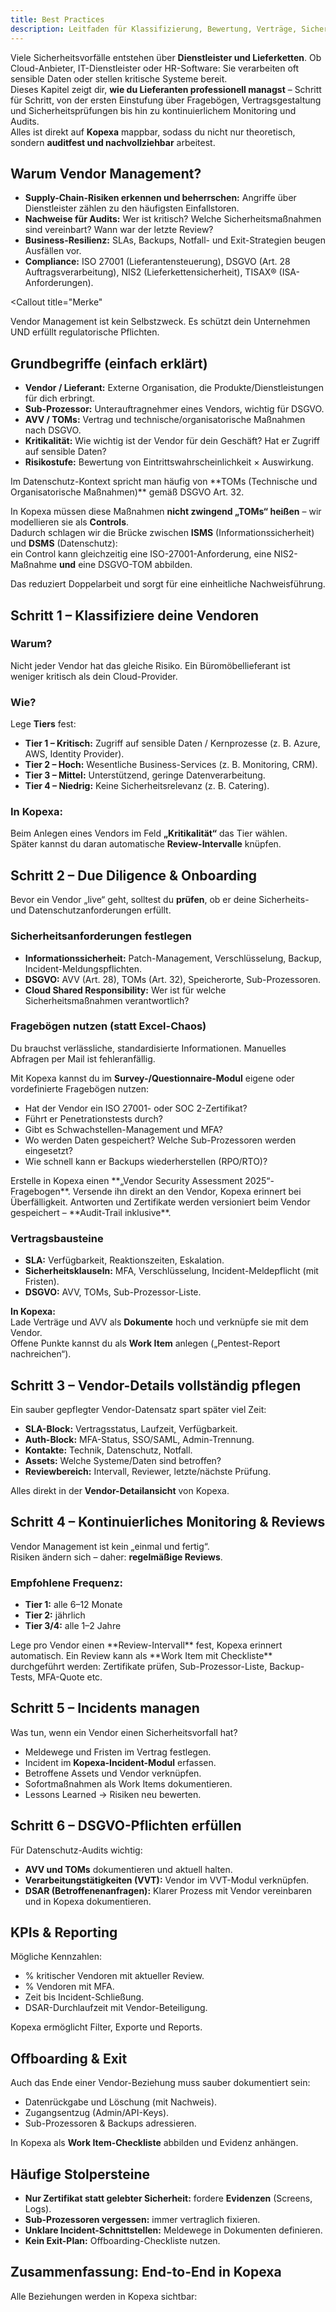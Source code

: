 ```yaml
---
title: Best Practices
description: Leitfaden für Klassifizierung, Bewertung, Verträge, Sicherheit, Monitoring und Audits – mit konkretem Mapping auf Kopexa
---
```


Viele Sicherheitsvorfälle entstehen über **Dienstleister und Lieferketten**. Ob Cloud-Anbieter, IT-Dienstleister oder HR-Software: Sie verarbeiten oft sensible Daten oder stellen kritische Systeme bereit.  
Dieses Kapitel zeigt dir, **wie du Lieferanten professionell managst** – Schritt für Schritt, von der ersten Einstufung über Fragebögen, Vertragsgestaltung und Sicherheitsprüfungen bis hin zu kontinuierlichem Monitoring und Audits.  
Alles ist direkt auf **Kopexa** mappbar, sodass du nicht nur theoretisch, sondern **auditfest und nachvollziehbar** arbeitest.

## Warum Vendor Management?

- **Supply-Chain-Risiken erkennen und beherrschen:** Angriffe über Dienstleister zählen zu den häufigsten Einfallstoren.
- **Nachweise für Audits:** Wer ist kritisch? Welche Sicherheitsmaßnahmen sind vereinbart? Wann war der letzte Review?
- **Business-Resilienz:** SLAs, Backups, Notfall- und Exit-Strategien beugen Ausfällen vor.
- **Compliance:** ISO 27001 (Lieferantensteuerung), DSGVO (Art. 28 Auftragsverarbeitung), NIS2 (Lieferkettensicherheit), TISAX® (ISA-Anforderungen).

<Callout
    title="Merke"
>
Vendor Management ist kein Selbstzweck. Es schützt dein Unternehmen UND erfüllt regulatorische Pflichten.
</Callout>

## Grundbegriffe (einfach erklärt)

- **Vendor / Lieferant:** Externe Organisation, die Produkte/Dienstleistungen für dich erbringt.
- **Sub-Prozessor:** Unterauftragnehmer eines Vendors, wichtig für DSGVO.
- **AVV / TOMs:** Vertrag und technische/organisatorische Maßnahmen nach DSGVO.
- **Kritikalität:** Wie wichtig ist der Vendor für dein Geschäft? Hat er Zugriff auf sensible Daten?
- **Risikostufe:** Bewertung von Eintrittswahrscheinlichkeit × Auswirkung.

<Callout title="Hinweis zu TOMs & Controls">
Im Datenschutz-Kontext spricht man häufig von **TOMs (Technische und Organisatorische Maßnahmen)** gemäß DSGVO Art. 32.  

In Kopexa müssen diese Maßnahmen **nicht zwingend „TOMs“ heißen** – wir modellieren sie als **Controls**.  
Dadurch schlagen wir die Brücke zwischen **ISMS** (Informationssicherheit) und **DSMS** (Datenschutz):  
ein Control kann gleichzeitig eine ISO-27001-Anforderung, eine NIS2-Maßnahme **und** eine DSGVO-TOM abbilden.  

Das reduziert Doppelarbeit und sorgt für eine einheitliche Nachweisführung.
</Callout>

## Schritt 1 – Klassifiziere deine Vendoren

### Warum?  
Nicht jeder Vendor hat das gleiche Risiko. Ein Büromöbellieferant ist weniger kritisch als dein Cloud-Provider.

### Wie?  
Lege **Tiers** fest:
  - **Tier 1 – Kritisch:** Zugriff auf sensible Daten / Kernprozesse (z. B. Azure, AWS, Identity Provider).
  - **Tier 2 – Hoch:** Wesentliche Business-Services (z. B. Monitoring, CRM).
  - **Tier 3 – Mittel:** Unterstützend, geringe Datenverarbeitung.
  - **Tier 4 – Niedrig:** Keine Sicherheitsrelevanz (z. B. Catering).

### In Kopexa:
Beim Anlegen eines Vendors im Feld **„Kritikalität“** das Tier wählen.  
Später kannst du daran automatische **Review-Intervalle** knüpfen.

## Schritt 2 – Due Diligence & Onboarding

Bevor ein Vendor „live“ geht, solltest du **prüfen**, ob er deine Sicherheits- und Datenschutzanforderungen erfüllt.

### Sicherheitsanforderungen festlegen
- **Informationssicherheit:** Patch-Management, Verschlüsselung, Backup, Incident-Meldungspflichten.
- **DSGVO:** AVV (Art. 28), TOMs (Art. 32), Speicherorte, Sub-Prozessoren.
- **Cloud Shared Responsibility:** Wer ist für welche Sicherheitsmaßnahmen verantwortlich?

### Fragebögen nutzen (statt Excel-Chaos)

<Callout title="Warum?">
Du brauchst verlässliche, standardisierte Informationen. Manuelles Abfragen per Mail ist fehleranfällig.
</Callout>

Mit Kopexa kannst du im **Survey-/Questionnaire-Modul** eigene oder vordefinierte Fragebögen nutzen:

- Hat der Vendor ein ISO 27001- oder SOC 2-Zertifikat?
- Führt er Penetrationstests durch?
- Gibt es Schwachstellen-Management und MFA?
- Wo werden Daten gespeichert? Welche Sub-Prozessoren werden eingesetzt?
- Wie schnell kann er Backups wiederherstellen (RPO/RTO)?

<Callout title="Praxisbeispiel" type="success">
Erstelle in Kopexa einen **„Vendor Security Assessment 2025“-Fragebogen**.  
Versende ihn direkt an den Vendor, Kopexa erinnert bei Überfälligkeit.  
Antworten und Zertifikate werden versioniert beim Vendor gespeichert – **Audit-Trail inklusive**.
</Callout>

### Vertragsbausteine
- **SLA:** Verfügbarkeit, Reaktionszeiten, Eskalation.
- **Sicherheitsklauseln:** MFA, Verschlüsselung, Incident-Meldepflicht (mit Fristen).
- **DSGVO:** AVV, TOMs, Sub-Prozessor-Liste.

**In Kopexa:**  
Lade Verträge und AVV als **Dokumente** hoch und verknüpfe sie mit dem Vendor.  
Offene Punkte kannst du als **Work Item** anlegen („Pentest-Report nachreichen“).

## Schritt 3 – Vendor-Details vollständig pflegen

Ein sauber gepflegter Vendor-Datensatz spart später viel Zeit:

- **SLA-Block:** Vertragsstatus, Laufzeit, Verfügbarkeit.
- **Auth-Block:** MFA-Status, SSO/SAML, Admin-Trennung.
- **Kontakte:** Technik, Datenschutz, Notfall.
- **Assets:** Welche Systeme/Daten sind betroffen?
- **Reviewbereich:** Intervall, Reviewer, letzte/nächste Prüfung.

Alles direkt in der **Vendor-Detailansicht** von Kopexa.

## Schritt 4 – Kontinuierliches Monitoring & Reviews

Vendor Management ist kein „einmal und fertig“.  
Risiken ändern sich – daher: **regelmäßige Reviews**.

### Empfohlene Frequenz:
- **Tier 1:** alle 6–12 Monate  
- **Tier 2:** jährlich  
- **Tier 3/4:** alle 1–2 Jahre

<Callout title="In Kopexa" type="success">
Lege pro Vendor einen **Review-Intervall** fest, Kopexa erinnert automatisch.  
Ein Review kann als **Work Item mit Checkliste** durchgeführt werden: Zertifikate prüfen, Sub-Prozessor-Liste, Backup-Tests, MFA-Quote etc.
</Callout>

## Schritt 5 – Incidents managen

Was tun, wenn ein Vendor einen Sicherheitsvorfall hat?

- Meldewege und Fristen im Vertrag festlegen.
- Incident im **Kopexa-Incident-Modul** erfassen.
- Betroffene Assets und Vendor verknüpfen.
- Sofortmaßnahmen als Work Items dokumentieren.
- Lessons Learned → Risiken neu bewerten.

<Mermaid
    chart='
graph TD
  A[Vorfall entdeckt] --> B[Incident in Kopexa erfassen]
  B --> C[Vendor & betroffene Assets verknüpfen]
  C --> D["Sofortmaßnahmen (Work Items)"]
  D --> E[Lessons Learned / Controls anpassen]
  E --> F[Risikoneubewertung & Review]
    '
 />

## Schritt 6 – DSGVO-Pflichten erfüllen

Für Datenschutz-Audits wichtig:

* **AVV und TOMs** dokumentieren und aktuell halten.
* **Verarbeitungstätigkeiten (VVT):** Vendor im VVT-Modul verknüpfen.
* **DSAR (Betroffenenanfragen):** Klarer Prozess mit Vendor vereinbaren und in Kopexa dokumentieren.

## KPIs & Reporting

Mögliche Kennzahlen:

* % kritischer Vendoren mit aktueller Review.
* % Vendoren mit MFA.
* Zeit bis Incident-Schließung.
* DSAR-Durchlaufzeit mit Vendor-Beteiligung.

Kopexa ermöglicht Filter, Exporte und Reports.

## Offboarding & Exit

Auch das Ende einer Vendor-Beziehung muss sauber dokumentiert sein:

* Datenrückgabe und Löschung (mit Nachweis).
* Zugangsentzug (Admin/API-Keys).
* Sub-Prozessoren & Backups adressieren.

In Kopexa als **Work Item-Checkliste** abbilden und Evidenz anhängen.

## Häufige Stolpersteine

* **Nur Zertifikat statt gelebter Sicherheit:** fordere **Evidenzen** (Screens, Logs).
* **Sub-Prozessoren vergessen:** immer vertraglich fixieren.
* **Unklare Incident-Schnittstellen:** Meldewege in Dokumenten definieren.
* **Kein Exit-Plan:** Offboarding-Checkliste nutzen.

## Zusammenfassung: End-to-End in Kopexa

Alle Beziehungen werden in Kopexa sichtbar:

<Mermaid
    chart='
graph LR
  V[Vendor] --> D[Dokumente & Verträge]
  V --> R[Risiken]
  V --> C[Kontrollen]
  V --> W[Work Items]
  V --> P["Processing Activities (VVT)"]
  V --> I[Incidents]
  D --> E[Evidenz]
' />
